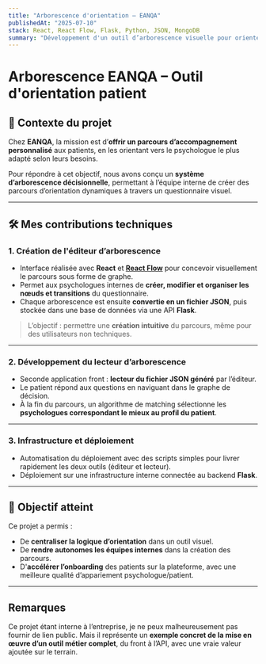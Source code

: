 ```yaml
---
title: "Arborescence d'orientation – EANQA"
publishedAt: "2025-07-10"
stack: React, React Flow, Flask, Python, JSON, MongoDB
summary: "Développement d'un outil d’arborescence visuelle pour orienter les patients vers les psychologues les plus adaptés sur la plateforme EANQA."
---
```


# Arborescence EANQA – Outil d'orientation patient

## 🧠 Contexte du projet

Chez **EANQA**, la mission est d’**offrir un parcours d’accompagnement personnalisé** aux patients, en les orientant vers le psychologue le plus adapté selon leurs besoins.

Pour répondre à cet objectif, nous avons conçu un **système d’arborescence décisionnelle**, permettant à l’équipe interne de créer des parcours d’orientation dynamiques à travers un questionnaire visuel.

---

## 🛠️ Mes contributions techniques

### 1. **Création de l'éditeur d’arborescence**

- Interface réalisée avec **React** et **[React Flow](https://reactflow.dev/)** pour concevoir visuellement le parcours sous forme de graphe.
- Permet aux psychologues internes de **créer, modifier et organiser les nœuds et transitions** du questionnaire.
- Chaque arborescence est ensuite **convertie en un fichier JSON**, puis stockée dans une base de données via une API **Flask**.

> L’objectif : permettre une **création intuitive** du parcours, même pour des utilisateurs non techniques.

---

### 2. **Développement du lecteur d’arborescence**

- Seconde application front : **lecteur du fichier JSON généré** par l’éditeur.
- Le patient répond aux questions en naviguant dans le graphe de décision.
- À la fin du parcours, un algorithme de matching sélectionne les **psychologues correspondant le mieux au profil du patient**.

---

### 3. **Infrastructure et déploiement**

- Automatisation du déploiement avec des scripts simples pour livrer rapidement les deux outils (éditeur et lecteur).
- Déploiement sur une infrastructure interne connectée au backend **Flask**.

---

## 🚀 Objectif atteint

Ce projet a permis :

- De **centraliser la logique d’orientation** dans un outil visuel.
- De **rendre autonomes les équipes internes** dans la création des parcours.
- D'**accélérer l’onboarding** des patients sur la plateforme, avec une meilleure qualité d’appariement psychologue/patient.

---

## Remarques

Ce projet étant interne à l’entreprise, je ne peux malheureusement pas fournir de lien public. Mais il représente un **exemple concret de la mise en œuvre d’un outil métier complet**, du front à l’API, avec une vraie valeur ajoutée sur le terrain.
